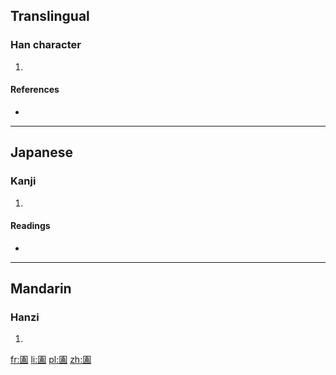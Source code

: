 ==Translingual==

===Han character===
{{Han char|rn=31|rad=囗|as=10|sn=13|four=6010<sub>7</sub>|canj=田土戈廿 (WGIT)}}

# {{defn|Han|sort=囗10}}

====References====
* {{Han ref|kx=0220.100|dkj=04820|dj=0452.010|hdz=10724.010|uh=5714|ud=22292|bh=DCE1|bd=56545}}

----

==Japanese==

===Kanji===
{{ja-kanji|grade=|rs=囗10}}

# {{defn|lang=ja|sort=囗10}}

====Readings====
* {{ja-readings|on=[[おう]] (ō), [[よう]] (yō)|kun=}}

----

==Mandarin==

===Hanzi===
{{cmn-hanzi|pin=[[è]] ([[e4]])|wg=o<sup>4</sup>}}

# {{defn|lang=cmn|sort=囗10}}

[[fr:圔]]
[[li:圔]]
[[pl:圔]]
[[zh:圔]]